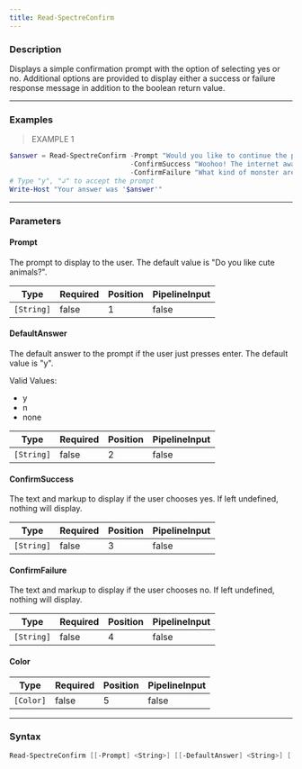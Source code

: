 ```yaml
---
title: Read-SpectreConfirm
---
```








### Description

Displays a simple confirmation prompt with the option of selecting yes or no. Additional options are provided to display either a success or failure response message in addition to the boolean return value.



---


### Examples
> EXAMPLE 1

```powershell
$answer = Read-SpectreConfirm -Prompt "Would you like to continue the preview installation of [#7693FF]PowerShell 7?[/]" `
                              -ConfirmSuccess "Woohoo! The internet awaits your elite development contributions." `
                              -ConfirmFailure "What kind of monster are you? How could you do this?"
# Type "y", "↲" to accept the prompt
Write-Host "Your answer was '$answer'"
```


---


### Parameters
#### **Prompt**

The prompt to display to the user. The default value is "Do you like cute animals?".






|Type      |Required|Position|PipelineInput|
|----------|--------|--------|-------------|
|`[String]`|false   |1       |false        |



#### **DefaultAnswer**

The default answer to the prompt if the user just presses enter. The default value is "y".



Valid Values:

* y
* n
* none






|Type      |Required|Position|PipelineInput|
|----------|--------|--------|-------------|
|`[String]`|false   |2       |false        |



#### **ConfirmSuccess**

The text and markup to display if the user chooses yes. If left undefined, nothing will display.






|Type      |Required|Position|PipelineInput|
|----------|--------|--------|-------------|
|`[String]`|false   |3       |false        |



#### **ConfirmFailure**

The text and markup to display if the user chooses no. If left undefined, nothing will display.






|Type      |Required|Position|PipelineInput|
|----------|--------|--------|-------------|
|`[String]`|false   |4       |false        |



#### **Color**




|Type     |Required|Position|PipelineInput|
|---------|--------|--------|-------------|
|`[Color]`|false   |5       |false        |





---


### Syntax
```powershell
Read-SpectreConfirm [[-Prompt] <String>] [[-DefaultAnswer] <String>] [[-ConfirmSuccess] <String>] [[-ConfirmFailure] <String>] [[-Color] <Color>] [<CommonParameters>]
```

